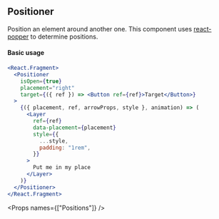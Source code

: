 
<SEO title="Positioner" />

<Container>
<Article sidebar={[
  { id: 'Positioner', name: 'Positioner' },
  { id: 'Basic usage', name: 'Basic usage' }
]}>

# Positioner

Position an element around another one. This component uses [react-popper](https://github.com/FezVrasta/react-popper) to determine positions.

#### Basic usage

```jsx
<React.Fragment>
  <Positioner
    isOpen={true}
    placement="right"
    target={({ ref }) => <Button ref={ref}>Target</Button>}
  >
    {({ placement, ref, arrowProps, style }, animation) => (
      <Layer
        ref={ref}
        data-placement={placement}
        style={{
          ...style,
          padding: "1rem",
        }}
      >
        Put me in my place
      </Layer>
    )}
  </Positioner>
</React.Fragment>
```

<Props names={["Positions"]} />

</Article>
</Container>
